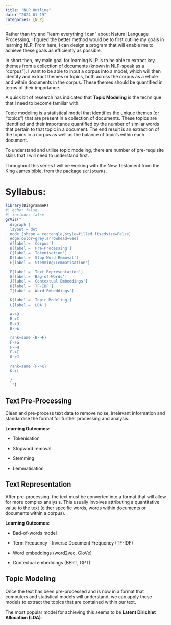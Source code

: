 ```yaml
---
title: "NLP Outline"
date: "2024-01-19"
categories: [NLP]
---
```


Rather than try and "learn everything I can" about Natural Language Processing, I figured the better method would be to first outline my goals in learning NLP. From here, I can design a program that will enable me to achieve these goals as efficiently as possible.

In short then, my main goal for learning NLP is to be able to extract key themes from a collection of documents (known in NLP-speak as a "corpus"). I want to be able to input a corpus into a model, which will then identify and extract themes or topics, both across the corpus as a whole and within documents in the corpus. These themes should be quantified in terms of their importance.

A quick bit of research has indicated that **Topic Modeling** is the technique that I need to become familiar with.

Topic modeling is a statistical model that identifies the unique themes (or "topics") that are present in a collection of documents. These topics are identified and their importance quantified by the number of similar words that pertain to that topic in a document. The end result is an extraction of the topics in a corpus as well as the balance of topic's within each document.

To understand and utilise topic modeling, there are number of pre-requisite skills that I will need to understand first.

Throughout this series I will be working with the New Testament from the King James bible, from the package <code>scripturRs</code>.

# Syllabus:

```r
library(DiagrammeR)
#| echo: false
#| include: false
grViz("
  digraph {
  layout = dot
  node [shape = rectangle,style=filled,fixedsize=False]
  edge[color=grey,arrowhead=vee]
  A[label = 'Corpus']
  B[label = 'Pre-Processing']
  C[label = 'Tokenisation']
  D[label = 'Stop Word Removal']
  E[label = 'Stemming/Lemmatisation']

  F[label = 'Text Representation']
  G[label = 'Bag-of-Words']
  J[label = 'Contextual Embeddings']
  H[label = 'TF-IDF']
  I[label = 'Word Embeddings']

  K[label = 'Topic Modeling']
  L[label = 'LDA']

  A->B
  B->C
  B->D
  B->E

  rank=same {B->F}
  F->G
  F->H
  F->I
  G->J

  rank=same {F->K}
  K->L

  }
   ")
```

## Text Pre-Processing

Clean and pre-process text data to remove noise, irrelevant information and standardise the format for further processing and analysis.

**Learning Outcomes:**

-   Tokenisation

-   Stopword removal

-   Stemming

-   Lemmatisation

## Text Representation

After pre-processing, the text must be converted into a format that will allow for more complex analysis. This usually involves attributing a quantitative value to the text (either specific words, words within documents or documents within a corpus).

**Learning Outcomes:**

-   Bad-of-words model

-   Term Frequency - Inverse Document Frequency (TF-IDF)

-   Word embeddings (word2vec, GloVe)

-   Contextual embeddings (BERT, GPT)

## Topic Modeling

Once the text has been pre-processed and is now in a format that computers and statistical models will understand, we can apply these models to extract the topics that are contained within our text.

The most popular model for achieving this seems to be **Latent Dirichlet Allocation (LDA)**.
